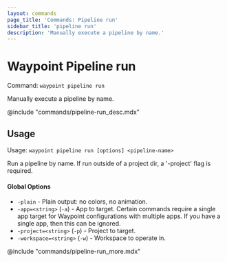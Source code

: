 ```yaml
---
layout: commands
page_title: 'Commands: Pipeline run'
sidebar_title: 'pipeline run'
description: 'Manually execute a pipeline by name.'
---
```


# Waypoint Pipeline run

Command: `waypoint pipeline run`

Manually execute a pipeline by name.

@include "commands/pipeline-run_desc.mdx"

## Usage

Usage: `waypoint pipeline run [options] <pipeline-name>`

Run a pipeline by name. If run outside of a project dir, a '-project' flag is
required.

#### Global Options

- `-plain` - Plain output: no colors, no animation.
- `-app=<string>` (`-a`) - App to target. Certain commands require a single app target for Waypoint configurations with multiple apps. If you have a single app, then this can be ignored.
- `-project=<string>` (`-p`) - Project to target.
- `-workspace=<string>` (`-w`) - Workspace to operate in.

@include "commands/pipeline-run_more.mdx"
